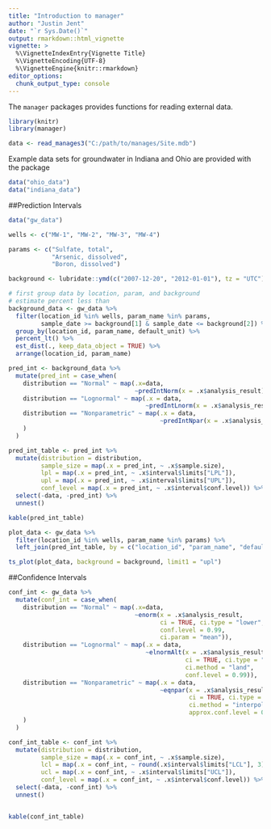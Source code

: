 ```yaml
---
title: "Introduction to manager"
author: "Justin Jent"
date: "`r Sys.Date()`"
output: rmarkdown::html_vignette
vignette: >
  %\VignetteIndexEntry{Vignette Title}
  %\VignetteEncoding{UTF-8}
  %\VignetteEngine{knitr::rmarkdown}
editor_options: 
  chunk_output_type: console
---
```


The `manager` packages provides functions for reading external data.

```r
library(knitr)
library(manager)
```

```r
data <- read_manages3("C:/path/to/manages/Site.mdb")
```

Example data sets for groundwater in Indiana and Ohio are provided with the 
package

```r
data("ohio_data")
data("indiana_data")
```
##Prediction Intervals
```r
data("gw_data")

wells <- c("MW-1", "MW-2", "MW-3", "MW-4")

params <- c("Sulfate, total",
            "Arsenic, dissolved",
            "Boron, dissolved")

background <- lubridate::ymd(c("2007-12-20", "2012-01-01"), tz = "UTC")

# first group data by location, param, and background
# estimate percent less than
background_data <- gw_data %>%
  filter(location_id %in% wells, param_name %in% params,
         sample_date >= background[1] & sample_date <= background[2]) %>%
  group_by(location_id, param_name, default_unit) %>%
  percent_lt() %>%
  est_dist(., keep_data_object = TRUE) %>%
  arrange(location_id, param_name)

pred_int <- background_data %>%
  mutate(pred_int = case_when(
    distribution == "Normal" ~ map(.x=data,
                                   ~predIntNorm(x = .x$analysis_result)),
    distribution == "Lognormal" ~ map(.x = data,
                                      ~predIntLnorm(x = .x$analysis_result)),
    distribution == "Nonparametric" ~ map(.x = data,
                                          ~predIntNpar(x = .x$analysis_result))
    )
  )

pred_int_table <- pred_int %>%
  mutate(distribution = distribution,
         sample_size = map(.x = pred_int, ~ .x$sample.size),
         lpl = map(.x = pred_int, ~ .x$interval$limits["LPL"]),
         upl = map(.x = pred_int, ~ .x$interval$limits["UPL"]),
         conf_level = map(.x = pred_int, ~ .x$interval$conf.level)) %>%
  select(-data, -pred_int) %>%
  unnest()

kable(pred_int_table)
```

```r
plot_data <- gw_data %>%
  filter(location_id %in% wells, param_name %in% params) %>%
  left_join(pred_int_table, by = c("location_id", "param_name", "default_unit"))

ts_plot(plot_data, background = background, limit1 = "upl")
```

##Confidence Intervals
```r
conf_int <- gw_data %>%
  mutate(conf_int = case_when(
    distribution == "Normal" ~ map(.x=data,
                                   ~enorm(x = .x$analysis_result,
                                          ci = TRUE, ci.type = "lower",
                                          conf.level = 0.99,
                                          ci.param = "mean")),
    distribution == "Lognormal" ~ map(.x = data,
                                      ~elnormAlt(x = .x$analysis_result,
                                                 ci = TRUE, ci.type = "lower",
                                                 ci.method = "land",
                                                 conf.level = 0.99)),
    distribution == "Nonparametric" ~ map(.x = data,
                                          ~eqnpar(x = .x$analysis_result,
                                                  ci = TRUE, ci.type = "lower",
                                                  ci.method = "interpolate",
                                                  approx.conf.level = 0.99))
    )
  )

conf_int_table <- conf_int %>%
  mutate(distribution = distribution,
         sample_size = map(.x = conf_int, ~ .x$sample.size),
         lcl = map(.x = conf_int, ~ round(.x$interval$limits["LCL"], 3)),
         ucl = map(.x = conf_int, ~ .x$interval$limits["UCL"]),
         conf_level = map(.x = conf_int, ~ .x$interval$conf.level)) %>%
  select(-data, -conf_int) %>%
  unnest()


kable(conf_int_table)
```